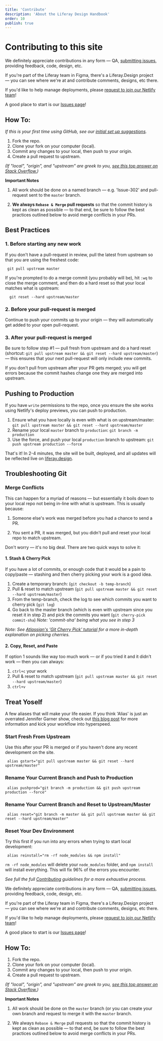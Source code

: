 ```yaml
---
title: 'Contribute'
description: 'About the Liferay Design Handbook'
order: 10
publish: true
---
```


# Contributing to this site

We definitely appreciate contributions in any form &mdash; QA, [submitting issues](https://github.com/liferay-design/liferay.design/issues), providing feedback, code, design, etc.

If you're part of the Liferay team in Figma, there's a Liferay.Design project &mdash; you can see where we're at and contribute comments, designs, etc there.

If you'd like to help manage deployments, please [request to join our Netlify team](mailto:paul.hanaoka@liferay.com?subject=I'd%20like%20to%20join%20the%20Netlify%20team%20for%20Liferay.Design!&body=Pretty%20please!%20%0A%0A%5Badd%20some%20reasons%5D)!

A good place to start is our [Issues page](https://github.com/liferay-design/liferay.design/issues)!

## How To:

_If this is your first time using GitHub, see our [initial set up suggestions](/handbook/tools/your-laptop/)._

1.  Fork the repo.
1.  Clone your fork on your computer (local).
1.  Commit any changes to your local, then push to your origin.
1.  Create a pull request to upstream.

_(If "local", "origin", and "upstream" are greek to you, [see this top answer on Stack Overflow.](https://stackoverflow.com/questions/9257533/what-is-the-difference-between-origin-and-upstream-on-github))_

**Important Notes**

1. All work should be done on a named branch — e.g. 'Issue-302' and pull-request sent to the `master` branch.

1. **We always `Rebase & Merge` pull requests** so that the commit history is kept as clean as possible — to that end, be sure to follow the best practices outlined below to avoid merge conflicts in your PRs.

## Best Practices

### 1. Before starting any new work

If you don't have a pull-request in review, pull the latest from upstream so that you are using the freshest code:

```
 git pull upstream master
```

If you're prompted to do a merge commit (you probably will be), hit `:wq` to close the merge comment, and then do a hard reset so that your local matches what is upstream:

```
  git reset --hard upstream/master
```

### 2. Before your pull-request is merged

Continue to push your commits up to your origin — they will automatically get added to your open pull-request.

### 3. After your pull-request is merged

Be sure to follow step #1 — pull fresh from upstream and do a hard reset (shortcut: `git pull upstream master && git reset --hard upstream/master`) — this ensures that your next pull-request will only include new commits.

If you don't pull from upstream after your PR gets merged; you will get errors because the commit hashes change one they are merged into upstream.

## Pushing to Production

If you have `write` permissions to the repo, once you ensure the site works using Netlify's deploy previews, you can push to production.

1. Ensure what you have locally is even with what is on upstream/master: `git pull upstream master && git reset --hard upstream/master`
1. Rename your local `master` branch to `production`: `git branch -m production`
1. Use the force, and push your local `production` branch to upstream: `git push upstream production --force`

That's it! In 2-4 minutes, the site will be built, deployed, and all updates will be reflected live on [liferay.design](https://liferay.design).

## Troubleshooting Git

### Merge Conflicts

This can happen for a myriad of reasons — but essentially it boils down to your local repo not being in-line with what is upstream. This is usually because:

1. Someone else's work was merged before you had a chance to send a PR.

1. You sent a PR, it was merged, but you didn't pull and reset your local repo to match upstream.

Don't worry — it's no big deal. There are two quick ways to solve it:

#### 1. Stash & Cherry Pick

If you have a lot of commits, or enough code that it would be a pain to copy/paste — stashing and then cherry picking your work is a good idea.

1. Create a temporary branch: (`git checkout -b temp-branch`)
1. Pull & reset to match upstream (`git pull upstream master && git reset --hard upstream/master`)
1. From the temp-branch, check the log to see which commits you want to cherry pick (`git log`)
1. Go back to the master branch (which is even with upstream since you reset it in step 2) and pick the commits you want (`git cherry-pick commit-sha`) _Note: 'commit-sha' being what you see in step 3_

_Note: See [Atlassian's 'Git Cherry Pick' tutorial](https://www.atlassian.com/git/tutorials/cherry-pick) for a more in-depth explanation on picking cherries._

#### 2. Copy, Reset, and Paste

If option 1 sounds like way too much work — or if you tried it and it didn't work — then you can always:

1. `ctrl+c` your work
1. Pull & reset to match upstream (`git pull upstream master && git reset --hard upstream/master`)
1. `ctrl+v`

## Treat Yoself

A few aliases that will make your life easier. If you think 'Alias' is just an overrated Jennifer Garner show, check out [this blog post](https://davidwalsh.name/alias-bash) for more information and kick your workflow into hyperspeed.

### Start Fresh From Upstream

Use this after your PR is merged or if you haven't done any recent development on the site.

```
 alias gstart="git pull upstream master && git reset --hard upstream/master"
```

### Rename Your Current Branch and Push to Production

```
 alias pushprod="git branch -m production && git push upstream production --force"
```

### Rename Your Current Branch and Reset to Upstream/Master

```
 alias reset="git branch -m master && git pull upstream master && git reset --hard upstream/master"
```

### Reset Your Dev Environment

Try this first if you run into any errors when trying to start local development:

```
 alias reinstall="rm -rf node_modules && npm install"
```

`rm -rf node_modules` will delete your `node_modules` folder, and `npm install` will install everything. This will fix 96% of the errors you encounter.

_See full the full [Contributing](https://github.com/liferay-design/liferay.design/blob/master/CONTRIBUTING.md) guidelines for a more exhaustive process._

We definitely appreciate contributions in any form &mdash; QA, [submitting issues](https://github.com/liferay-design/liferay.design/issues), providing feedback, code, design, etc.

If you're part of the Liferay team in Figma, there's a Liferay.Design project &mdash; you can see where we're at and contribute comments, designs, etc there.

If you'd like to help manage deployments, please [request to join our Netlify team](mailto:paul.hanaoka@liferay.com?subject=I'd%20like%20to%20join%20the%20Netlify%20team%20for%20Liferay.Design!&body=Pretty%20please!%20%0A%0A%5Badd%20some%20reasons%5D)!

A good place to start is our [Issues page](https://github.com/liferay-design/liferay.design/issues)!

## How To:

1.  Fork the repo.
1.  Clone your fork on your computer (local).
1.  Commit any changes to your local, then push to your origin.
1.  Create a pull request to upstream.

_(If "local", "origin", and "upstream" are greek to you, [see this top answer on Stack Overflow.](https://stackoverflow.com/questions/9257533/what-is-the-difference-between-origin-and-upstream-on-github))_

**Important Notes**

1. All work should be done on the `master` branch (or you can create your own branch and request to merge it with the `master` branch.

1. We always `Rebase & Merge` pull requests so that the commit history is kept as clean as possible — to that end, be sure to follow the best practices outlined below to avoid merge conflicts in your PRs.
